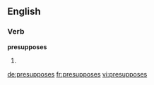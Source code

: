 ==English==

===Verb===
'''presupposes'''

# {{third-person singular of|[[presuppose]]}}

[[de:presupposes]]
[[fr:presupposes]]
[[vi:presupposes]]